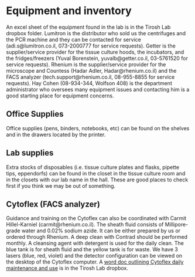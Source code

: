 # Equipment and inventory {#equipment}

An excel sheet of the equipment found in the lab is in the Tirosh Lab dropbox folder. Lumitron is the distributor who sold us the centrifuges and the PCR machine and they can be contacted for service (adi.s@lumitron.co.il, 073-2000777 for service requests). Getter is the supplier/service provider for the tissue culture hoods, the incubators, and the fridges/freezers (Yuval Borenstein, yuvalb@getter.co.il, 03-5761520 for service requests). Rhenium is the supplier/service provider for the microscope and Countess (Hadar Adler, Hadar@rhenium.co.il) and the FACS analyzer (tech.support@rhenium.co.il, 08-955-8855 for service requests). Hay Cohen (08-934-344, Wolfson 408) is the department administrator who oversees many equipment issues and contacting him is a good starting place for equipment concerns.

## Office Supplies
Office supplies (pens, binders, notebooks, etc) can be found on the shelves and in the drawers located by the printer.

## Lab supplies
Extra stocks of disposables (i.e. tissue culture plates and flasks, pipette tips, eppendorfs) can be found in the closet in the tissue culture room and in the closets with our lab name in the hall. These are good places to check first if you think we may be out of something.

## Cytoflex (FACS analyzer)
Guidance and training on the Cytoflex can also be coordinated with Carmit Hillel-Karniel (carmit@rhenium.co.il). The sheath fluid consists of Millipore-grade water and 0.02% sodium azide. It can be either prepared by us or ordered through Rhenium. A deep clean with Contrad should be performed monthly. A cleansing agent with detergent is used for the daily clean. The blue tank is for sheath fluid and the yellow tank is for waste. We have 3 lasers (blue, red, violet) and the detector configuration can be viewed on the desktop of the Cytoflex computer. A [word doc outlining Cytoflex daily maintenance and use](https://www.dropbox.com/s/ckvy0vshi45e95r/LSR%20II%20Quick%20Reference.docx?dl=0) is in the Tirosh Lab dropbox. 
